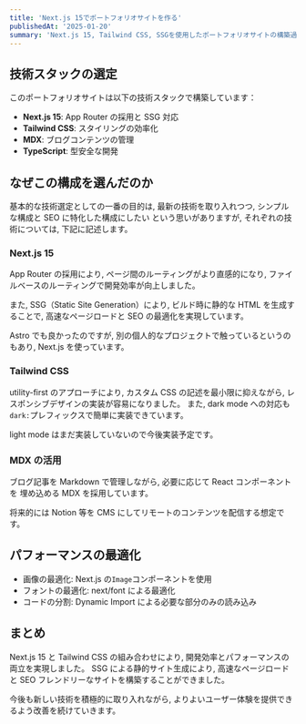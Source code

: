 ```yaml
---
title: 'Next.js 15でポートフォリオサイトを作る'
publishedAt: '2025-01-20'
summary: 'Next.js 15, Tailwind CSS, SSGを使用したポートフォリオサイトの構築過程と技術選定について'
---
```


## 技術スタックの選定

このポートフォリオサイトは以下の技術スタックで構築しています：

- **Next.js 15**: App Router の採用と SSG 対応
- **Tailwind CSS**: スタイリングの効率化
- **MDX**: ブログコンテンツの管理
- **TypeScript**: 型安全な開発

## なぜこの構成を選んだのか

基本的な技術選定としての一番の目的は, 最新の技術を取り入れつつ, シンプルな構成と SEO に特化した構成にしたい
という思いがありますが, それぞれの技術については, 下記に記述します。

### Next.js 15

App Router の採用により, ページ間のルーティングがより直感的になり,
ファイルベースのルーティングで開発効率が向上しました。

また, SSG（Static Site Generation）により, ビルド時に静的な HTML を生成することで,
高速なページロードと SEO の最適化を実現しています。

Astro でも良かったのですが, 別の個人的なプロジェクトで触っているというのもあり, Next.js を使っています。

### Tailwind CSS

utility-first のアプローチにより, カスタム CSS の記述を最小限に抑えながら,
レスポンシブデザインの実装が容易になりました。
また, dark mode への対応も`dark:`プレフィックスで簡単に実装できています。

light mode はまだ実装していないので今後実装予定です。

### MDX の活用

ブログ記事を Markdown で管理しながら, 必要に応じて React コンポーネントを
埋め込める MDX を採用しています。

将来的には Notion 等を CMS にしてリモートのコンテンツを配信する想定です。

## パフォーマンスの最適化

- 画像の最適化: Next.js の`Image`コンポーネントを使用
- フォントの最適化: next/font による最適化
- コードの分割: Dynamic Import による必要な部分のみの読み込み

## まとめ

Next.js 15 と Tailwind CSS の組み合わせにより,
開発効率とパフォーマンスの両立を実現しました。
SSG による静的サイト生成により, 高速なページロードと
SEO フレンドリーなサイトを構築することができました。

今後も新しい技術を積極的に取り入れながら,
よりよいユーザー体験を提供できるよう改善を続けていきます。
